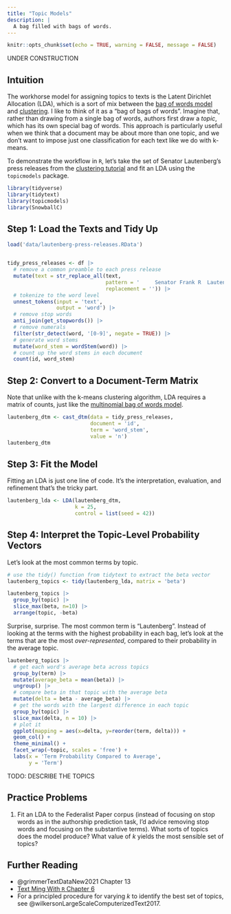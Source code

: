 ```yaml
---
title: "Topic Models"
description: |
  A bag filled with bags of words.
---
```


```r
knitr::opts_chunk$set(echo = TRUE, warning = FALSE, message = FALSE)
```

UNDER CONSTRUCTION

## Intuition

The workhorse model for assigning topics to texts is the Latent Dirichlet Allocation (LDA), which is a sort of mix between the [bag of words model](multinomial-model.html) and [clustering](clustering.html). I like to think of it as a "bag of bags of words". Imagine that, rather than drawing from a single bag of words, authors first draw a *topic*, which has its own special bag of words. This approach is particularly useful when we think that a document may be about more than one topic, and we don't want to impose just one classification for each text like we do with k-means. 

To demonstrate the workflow in `R`, let's take the set of Senator Lautenberg's press releases from the [clustering tutorial](clustering.html) and fit an LDA using the `topicmodels` package.

```r
library(tidyverse)
library(tidytext)
library(topicmodels)
library(SnowballC)
```

## Step 1: Load the Texts and Tidy Up

```r
load('data/lautenberg-press-releases.RData')


tidy_press_releases <- df |>
  # remove a common preamble to each press release
  mutate(text = str_replace_all(text,
                                pattern = '     Senator Frank R  Lautenberg                                                                                                                      Press Release        of        Senator Lautenberg                                                                                ',
                                replacement = '')) |>
  # tokenize to the word level
  unnest_tokens(input = 'text',
                output = 'word') |>
  # remove stop words
  anti_join(get_stopwords()) |>
  # remove numerals
  filter(str_detect(word, '[0-9]', negate = TRUE)) |>
  # generate word stems
  mutate(word_stem = wordStem(word)) |>
  # count up the word stems in each document
  count(id, word_stem)
```

## Step 2: Convert to a Document-Term Matrix

Note that unlike with the k-means clustering algorithm, LDA requires a matrix of counts, just like the [multinomial bag of words model](multinomial-model.html).

```r
lautenberg_dtm <- cast_dtm(data = tidy_press_releases,
                           document = 'id',
                           term = 'word_stem',
                           value = 'n')
lautenberg_dtm
```

## Step 3: Fit the Model

Fitting an LDA is just one line of code. It's the interpretation, evaluation, and refinement that's the tricky part.

```r
lautenberg_lda <- LDA(lautenberg_dtm, 
                      k = 25, 
                      control = list(seed = 42))
```

## Step 4: Interpret the Topic-Level Probability Vectors

Let's look at the most common terms by topic.

```r
# use the tidy() function from tidytext to extract the beta vector
lautenberg_topics <- tidy(lautenberg_lda, matrix = 'beta')

lautenberg_topics |>
  group_by(topic) |>
  slice_max(beta, n=10) |>
  arrange(topic, -beta)
```

Surprise, surprise. The most common term is "Lautenberg". Instead of looking at the terms with the highest probability in each bag, let's look at the terms that are the most *over-represented*, compared to their probability in the average topic.

```r
lautenberg_topics |>
  # get each word's average beta across topics
  group_by(term) |>
  mutate(average_beta = mean(beta)) |>
  ungroup() |>
  # compare beta in that topic with the average beta
  mutate(delta = beta - average_beta) |>
  # get the words with the largest difference in each topic
  group_by(topic) |>
  slice_max(delta, n = 10) |>
  # plot it
  ggplot(mapping = aes(x=delta, y=reorder(term, delta))) +
  geom_col() +
  theme_minimal() +
  facet_wrap(~topic, scales = 'free') +
  labs(x = 'Term Probability Compared to Average',
       y = 'Term')
```

TODO: DESCRIBE THE TOPICS

## Practice Problems

1. Fit an LDA to the Federalist Paper corpus (instead of focusing on stop words as in the authorship prediction task, I'd advice removing stop words and focusing on the substantive terms). What sorts of topics does the model produce? What value of $k$ yields the most sensible set of topics?



## Further Reading

- @grimmerTextDataNew2021 Chapter 13
- [Text Ming With `R` Chapter 6](https://www.tidytextmining.com/topicmodeling.html)
- For a principled procedure for varying $k$ to identify the best set of topics, see @wilkersonLargeScaleComputerizedText2017. 
